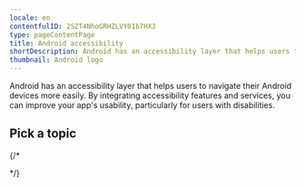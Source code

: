 ```yaml
---
locale: en
contentfulID: 2SZT4NhoGRHZLVY01b7HXJ
type: pageContentPage
title: Android accessibility
shortDescription: Android has an accessibility layer that helps users to navigate their Android devices more easily. By integrating accessibility features, you can improve your app's usability, particularly for users with disabilities.
thumbnail: Android logo
---
```


Android has an accessibility layer that helps users to navigate their Android devices more easily. By integrating accessibility features and services, you can improve your app's usability, particularly for users with disabilities.

## Pick a topic

{/* <LinkList title="List of Android accessibility topics" isHighlighted="true">
  <Link url="https://appt.org/en/docs/android/samples" title="Browse Android code samples" pageTitle="Android accessibility code samples" shortDescription="Browse code samples to learn how to build more accessible Android apps." icon="/Assets/Code icon/lightAsset.svg"/>
  <Link url="https://appt.org/en/docs/android/features" title="Learn about Android accessibility features" pageTitle="Android accessibility features" shortDescription="Learn about the accessibility features that are offered by Android." icon="/Assets/Features icon/lightAsset.svg"/>
</LinkList> */}